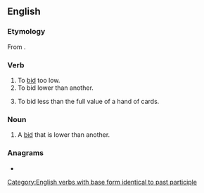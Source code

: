 ==English==

===Etymology===
From {{prefix|under|bid|lang=en}}.

===Verb===
{{en-verb|underbids|underbidding|underbid}}

# To [[bid]] too low.
# To bid lower than another.
# {{lb|en|bridge}} To bid less than the full value of a hand of cards.

===Noun===
{{en-noun}}

# A [[bid]] that is lower than another.

===Anagrams===
* {{anagrams|en|a=bddeinru|Dreibund}}

[[Category:English verbs with base form identical to past participle]]